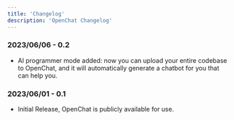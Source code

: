 ```yaml
---
title: 'Changelog'
description: 'OpenChat Changelog'
---
```


### 2023/06/06 - 0.2
- AI programmer mode added: now you can upload your entire codebase to OpenChat, and it will automatically generate a chatbot for you that can help you.

### 2023/06/01 - 0.1
- Initial Release, OpenChat is publicly available for use.